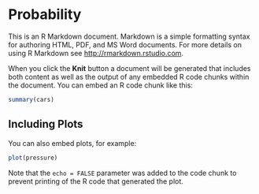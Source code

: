  

# Probability

This is an R Markdown document. Markdown is a simple formatting syntax for authoring HTML, PDF, and MS Word documents. For more details on using R Markdown see <http://rmarkdown.rstudio.com>.

When you click the **Knit** button a document will be generated that includes both content as well as the output of any embedded R code chunks within the document. You can embed an R code chunk like this:

```r
summary(cars)
```

## Including Plots

You can also embed plots, for example:

```r
plot(pressure)
```

Note that the `echo = FALSE` parameter was added to the code chunk to prevent printing of the R code that generated the plot.

